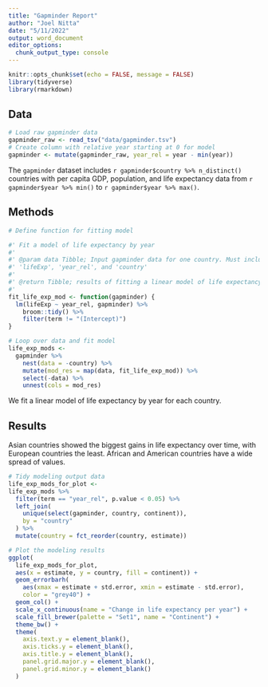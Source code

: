 ```yaml
---
title: "Gapminder Report"
author: "Joel Nitta"
date: "5/11/2022"
output: word_document
editor_options: 
  chunk_output_type: console
---
```


```r
knitr::opts_chunk$set(echo = FALSE, message = FALSE)
library(tidyverse)
library(rmarkdown)
```

## Data

```r
# Load raw gapminder data
gapminder_raw <- read_tsv("data/gapminder.tsv")
# Create column with relative year starting at 0 for model
gapminder <- mutate(gapminder_raw, year_rel = year - min(year))
```

The `gapminder` dataset includes `r gapminder$country %>% n_distinct()` countries with per capita GDP, population, and life expectancy data from `r gapminder$year %>% min()` to `r gapminder$year %>% max()`.

## Methods

```r
# Define function for fitting model

#' Fit a model of life expectancy by year
#'
#' @param data Tibble; Input gapminder data for one country. Must include columns
#' 'lifeExp', 'year_rel', and 'country'
#'
#' @return Tibble; results of fitting a linear model of life expectancy by year
#' 
fit_life_exp_mod <- function(gapminder) {
  lm(lifeExp ~ year_rel, gapminder) %>%
    broom::tidy() %>%
    filter(term != "(Intercept)")
}
```

```r
# Loop over data and fit model
life_exp_mods <-
  gapminder %>%
	nest(data = -country) %>%
	mutate(mod_res = map(data, fit_life_exp_mod)) %>%
	select(-data) %>%
	unnest(cols = mod_res)
```

We fit a linear model of life expectancy by year for each country.

## Results

Asian countries showed the biggest gains in life expectancy over time, with European countries the least.
African and American countries have a wide spread of values.

```r
# Tidy modeling output data
life_exp_mods_for_plot <-
life_exp_mods %>%
  filter(term == "year_rel", p.value < 0.05) %>%
  left_join(
    unique(select(gapminder, country, continent)), 
    by = "country"
  ) %>%
  mutate(country = fct_reorder(country, estimate))

# Plot the modeling results
ggplot(
  life_exp_mods_for_plot,
  aes(x = estimate, y = country, fill = continent)) +
  geom_errorbarh(
    aes(xmax = estimate + std.error, xmin = estimate - std.error),
    color = "grey40") +
  geom_col() +
  scale_x_continuous(name = "Change in life expectancy per year") +
  scale_fill_brewer(palette = "Set1", name = "Continent") +
  theme_bw() +
  theme(
    axis.text.y = element_blank(),
    axis.ticks.y = element_blank(),
    axis.title.y = element_blank(),
    panel.grid.major.y = element_blank(),
    panel.grid.minor.y = element_blank()
  )
```
